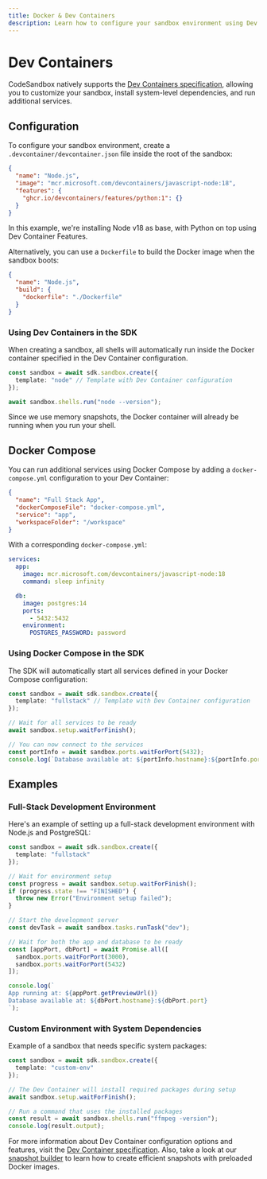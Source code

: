 ```yaml
---
title: Docker & Dev Containers
description: Learn how to configure your sandbox environment using Dev Containers.
---
```



# Dev Containers

CodeSandbox natively supports the [Dev Containers specification](https://containers.dev/), allowing you to customize your sandbox, install system-level dependencies, and run additional services.

## Configuration

To configure your sandbox environment, create a `.devcontainer/devcontainer.json` file inside the root of the sandbox:

```json
{
  "name": "Node.js",
  "image": "mcr.microsoft.com/devcontainers/javascript-node:18",
  "features": {
    "ghcr.io/devcontainers/features/python:1": {}
  }
}
```

In this example, we're installing Node v18 as base, with Python on top using Dev Container Features.

Alternatively, you can use a `Dockerfile` to build the Docker image when the sandbox boots:

```json
{
  "name": "Node.js",
  "build": {
    "dockerfile": "./Dockerfile"
  }
}
```

### Using Dev Containers in the SDK

When creating a sandbox, all shells will automatically run inside the Docker container specified in the Dev Container configuration.

```ts
const sandbox = await sdk.sandbox.create({
  template: "node" // Template with Dev Container configuration
});

await sandbox.shells.run("node --version");
```

Since we use memory snapshots, the Docker container will already be running when you run your shell.

## Docker Compose

You can run additional services using Docker Compose by adding a `docker-compose.yml` configuration to your Dev Container:

```json
{
  "name": "Full Stack App",
  "dockerComposeFile": "docker-compose.yml",
  "service": "app",
  "workspaceFolder": "/workspace"
}
```

With a corresponding `docker-compose.yml`:

```yaml
services:
  app:
    image: mcr.microsoft.com/devcontainers/javascript-node:18
    command: sleep infinity

  db:
    image: postgres:14
    ports:
      - 5432:5432
    environment:
      POSTGRES_PASSWORD: password
```

### Using Docker Compose in the SDK

The SDK will automatically start all services defined in your Docker Compose configuration:

```ts
const sandbox = await sdk.sandbox.create({
  template: "fullstack" // Template with Dev Container configuration
});

// Wait for all services to be ready
await sandbox.setup.waitForFinish();

// You can now connect to the services
const portInfo = await sandbox.ports.waitForPort(5432);
console.log(`Database available at: ${portInfo.hostname}:${portInfo.port}`);
```

## Examples

### Full-Stack Development Environment

Here's an example of setting up a full-stack development environment with Node.js and PostgreSQL:

```ts
const sandbox = await sdk.sandbox.create({
  template: "fullstack"
});

// Wait for environment setup
const progress = await sandbox.setup.waitForFinish();
if (progress.state !== "FINISHED") {
  throw new Error("Environment setup failed");
}

// Start the development server
const devTask = await sandbox.tasks.runTask("dev");

// Wait for both the app and database to be ready
const [appPort, dbPort] = await Promise.all([
  sandbox.ports.waitForPort(3000),
  sandbox.ports.waitForPort(5432)
]);

console.log(`
App running at: ${appPort.getPreviewUrl()}
Database available at: ${dbPort.hostname}:${dbPort.port}
`);
```

### Custom Environment with System Dependencies

Example of a sandbox that needs specific system packages:

```ts
const sandbox = await sdk.sandbox.create({
  template: "custom-env"
});

// The Dev Container will install required packages during setup
await sandbox.setup.waitForFinish();

// Run a command that uses the installed packages
const result = await sandbox.shells.run("ffmpeg -version");
console.log(result.output);
```

For more information about Dev Container configuration options and features, visit the [Dev Container specification](https://containers.dev/). Also, take a look at our [snapshot builder](/sdk/snapshot-builder.mdx) to learn how to create efficient snapshots with preloaded Docker images.
